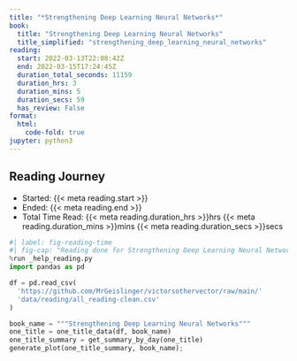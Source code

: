 ```yaml
---
title: "*Strengthening Deep Learning Neural Networks*"
book:
  title: "Strengthening Deep Learning Neural Networks"
  title_simplified: "strengthening_deep_learning_neural_networks"
reading:
  start: 2022-03-13T22:08:42Z
  end: 2022-03-15T17:24:45Z
  duration_total_seconds: 11159
  duration_hrs: 3
  duration_mins: 5
  duration_secs: 59
  has_review: False
format:
  html:
    code-fold: true
jupyter: python3
---
```


## Reading Journey

* Started: {{< meta reading.start >}}
* Ended: {{< meta reading.end >}}
* Total Time Read: {{< meta reading.duration_hrs >}}hrs {{< meta reading.duration_mins >}}mins {{< meta reading.duration_secs >}}secs

```python
#| label: fig-reading-time
#| fig-cap: "Reading done for Strengthening Deep Learning Neural Networks"
%run _help_reading.py
import pandas as pd

df = pd.read_csv(
  'https://github.com/MrGeislinger/victorsothervector/raw/main/'
  'data/reading/all_reading-clean.csv'
)

book_name = """Strengthening Deep Learning Neural Networks"""
one_title = one_title_data(df, book_name)
one_title_summary = get_summary_by_day(one_title)
generate_plot(one_title_summary, book_name);
```
